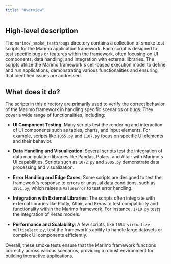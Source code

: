 ```yaml
---
title: "Overview"
---
```


## High-level description

The `marimo/_smoke_tests/bugs` directory contains a collection of smoke test scripts for the Marimo application framework. Each script is designed to test specific bugs or features within the framework, often focusing on UI components, data handling, and integration with external libraries. The scripts utilize the Marimo framework's cell-based execution model to define and run applications, demonstrating various functionalities and ensuring that identified issues are addressed.

## What does it do?

The scripts in this directory are primarily used to verify the correct behavior of the Marimo framework in handling specific scenarios or bugs. They cover a wide range of functionalities, including:

- **UI Component Testing**: Many scripts test the rendering and interaction of UI components such as tables, charts, and input elements. For example, scripts like `1055.py` and `1107.py` focus on specific UI elements and their behavior.
  
- **Data Handling and Visualization**: Several scripts test the integration of data manipulation libraries like Pandas, Polars, and Altair with Marimo's UI capabilities. Scripts such as `1072.py` and `2005.py` demonstrate data processing and visualization.

- **Error Handling and Edge Cases**: Some scripts are designed to test the framework's response to errors or unusual data conditions, such as `1851.py`, which raises a `ValueError` to test error handling.

- **Integration with External Libraries**: The scripts often integrate with external libraries like Plotly, Altair, and Keras to test compatibility and functionality within the Marimo framework. For instance, `1710.py` tests the integration of Keras models.

- **Performance and Scalability**: A few scripts, like `1654-virtualize-multiselect.py`, test the framework's ability to handle large datasets or complex UI components efficiently.

Overall, these smoke tests ensure that the Marimo framework functions correctly across various scenarios, providing a robust environment for building interactive applications.